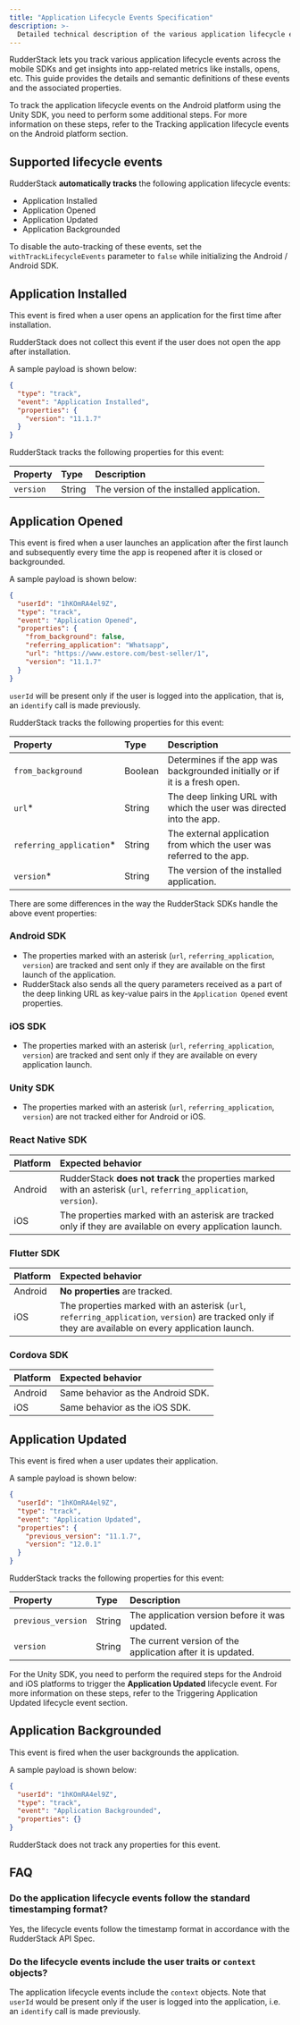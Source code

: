 ```yaml
---
title: "Application Lifecycle Events Specification"
description: >-
  Detailed technical description of the various application lifecycle events tracked by the RudderStack SDKs.
---
```


RudderStack lets you track various application lifecycle events across the mobile SDKs and get insights into app-related metrics like installs, opens, etc. This guide provides the details and semantic definitions of these events and the associated properties.

<div class="infoBlock">
To track the application lifecycle events on the Android platform using the Unity SDK, you need to perform some additional steps. For more information on these steps, refer to the <Link to="/sources/event-streams/sdks/rudderstack-unity-sdk/#tracking-application-lifecycle-events-on-the-android-platform">Tracking application lifecycle events on the Android platform</Link> section.
</div>


## Supported lifecycle events

RudderStack **automatically tracks** the following application lifecycle events:

- <Link to="#application-installed">Application Installed</Link>
- <Link to="#application-opened">Application Opened</Link>
- <Link to="#application-updated">Application Updated</Link>
- <Link to="#application-backgrounded">Application Backgrounded</Link>

<div class="infoBlock">
To disable the auto-tracking of these events, set the <code class="inline-code">withTrackLifecycleEvents</code> parameter to <code class="inline-code">false</code> while initializing the <Link to="/sources/event-streams/sdks/rudderstack-android-sdk/">Android</Link> / <Link to="/sources/event-streams/sdks/rudderstack-android-sdk/">Android</Link> SDK.
</div>

## Application Installed

This event is fired when a user opens an application for the first time after installation.

<div class="warningBlock">
RudderStack does not collect this event if the user does not open the app after installation.
</div>

A sample payload is shown below:

```json
{
  "type": "track",
  "event": "Application Installed",
  "properties": {
    "version": "11.1.7"
  }
}
```

RudderStack tracks the following properties for this event:

| Property | Type | Description |
| :--------| :-----| :------------|
| `version` | String | The version of the installed application. |

## Application Opened

This event is fired when a user launches an application after the first launch and subsequently every time the app is reopened after it is closed or backgrounded.

A sample payload is shown below:

```json
{
  "userId": "1hKOmRA4el9Z",
  "type": "track",
  "event": "Application Opened",
  "properties": {
    "from_background": false,
    "referring_application": "Whatsapp",
    "url": "https://www.estore.com/best-seller/1",
    "version": "11.1.7"
  }
}
```

<div class="infoBlock">
<code class="inline-code">userId</code> will be present only if the user is logged into the application, that is, an <code class="inline-code">identify</code> call is made previously.
</div>

RudderStack tracks the following properties for this event:

| Property | Type | Description |
| :--------| :-----| :------------|
| `from_background` | Boolean | Determines if the app was backgrounded initially or if it is a fresh open.  |
| `url`* | String | The deep linking URL with which the user was directed into the app. |
| `referring_application`* | String | The external application from which the user was referred to the app. |
| `version`* | String | The version of the installed application. |

There are some differences in the way the RudderStack SDKs handle the above event properties:

### Android SDK

- The properties marked with an asterisk (`url`, `referring_application`, `version`) are tracked and sent only if they are available on the first launch of the application.
- RudderStack also sends all the query parameters received as a part of the deep linking URL as key-value pairs in the `Application Opened` event properties.

### iOS SDK

- The properties marked with an asterisk (`url`, `referring_application`, `version`) are tracked and sent only if they are available on every application launch.

### Unity SDK

- The properties marked with an asterisk (`url`, `referring_application`, `version`) are not tracked either for Android or iOS.

### React Native SDK

| Platform | Expected behavior |
| :--------| :---|
| Android | RudderStack **does not track** the properties marked with an asterisk (`url`, `referring_application`, `version`). | 
| iOS | The properties marked with an asterisk are tracked only if they are available on every application launch. |

### Flutter SDK

| Platform | Expected behavior |
| :--------| :---|
| Android | **No properties** are tracked. | 
| iOS | The properties marked with an asterisk (`url`, `referring_application`, `version`)  are tracked only if they are available on every application launch. |

### Cordova SDK

| Platform | Expected behavior |
| :--------| :---|
| Android | Same behavior as the <Link to="#android-sdk">Android SDK</Link>. | 
| iOS | Same behavior as the <Link to="#ios-sdk">iOS SDK</Link>. |

## Application Updated

This event is fired when a user updates their application.

A sample payload is shown below:

```json
{
  "userId": "1hKOmRA4el9Z",
  "type": "track",
  "event": "Application Updated",
  "properties": {
    "previous_version": "11.1.7",
    "version": "12.0.1"
  }
}
```

RudderStack tracks the following properties for this event:

| Property | Type | Description |
| :--------| :-----| :------------|
| `previous_version` | String | The application version before it was updated.  |
| `version` | String | The current version of the application after it is updated. |


<div class="infoBlock">
For the Unity SDK, you need to perform the required steps for the Android and iOS platforms to trigger the <strong>Application Updated</strong> lifecycle event. For more information on these steps, refer to the <Link to="/sources/event-streams/sdks/rudderstack-unity-sdk/#triggering-application-updated-lifecycle-event">Triggering Application Updated lifecycle event</Link> section.
</div>

## Application Backgrounded

This event is fired when the user backgrounds the application.

A sample payload is shown below:

```json
{
  "userId": "1hKOmRA4el9Z",
  "type": "track",
  "event": "Application Backgrounded",
  "properties": {}
}
```

<div class="infoBlock">

RudderStack does not track any properties for this event.
</div>

## FAQ

### Do the application lifecycle events follow the standard timestamping format?

Yes, the lifecycle events follow the timestamp format in accordance with the <Link to="/event-spec/standard-events/common-fields/">RudderStack API Spec</Link>.

### Do the lifecycle events include the user traits or `context` objects?

The application lifecycle events include the `context` objects. Note that `userId` would be present only if the user is logged into the application, i.e. an `identify` call is made previously.


